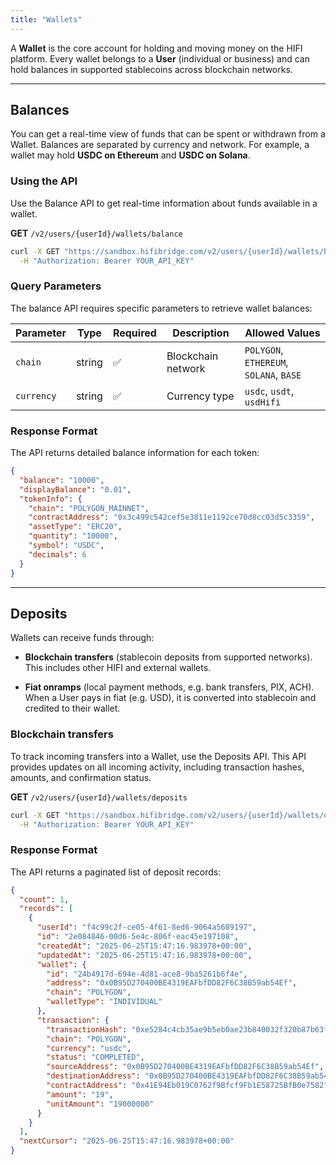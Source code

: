 ```yaml
---
title: "Wallets"
---
```


A **Wallet** is the core account for holding and moving money on the HIFI platform. Every wallet belongs to a **User** (individual or business) and can hold balances in supported stablecoins across blockchain networks.

---

## Balances

You can get a real-time view of funds that can be spent or withdrawn from a Wallet. Balances are separated by currency and network. For example, a wallet may hold **USDC on Ethereum** and **USDC on Solana**.

### Using the API

Use the Balance API to get real-time information about funds available in a wallet.

**GET** `/v2/users/{userId}/wallets/balance`

```bash
curl -X GET "https://sandbox.hifibridge.com/v2/users/{userId}/wallets/balance?chain=POLYGON&currency=usdc" \
  -H "Authorization: Bearer YOUR_API_KEY"
```

### Query Parameters

The balance API requires specific parameters to retrieve wallet balances:

| Parameter  | Type   | Required | Description        | Allowed Values                          |
| ---------- | ------ | -------- | ------------------ | --------------------------------------- |
| `chain`    | string | ✅       | Blockchain network | `POLYGON`, `ETHEREUM`, `SOLANA`, `BASE` |
| `currency` | string | ✅       | Currency type      | `usdc`, `usdt`, `usdHifi`               |

### Response Format

The API returns detailed balance information for each token:

```json
{
  "balance": "10000",
  "displayBalance": "0.01",
  "tokenInfo": {
    "chain": "POLYGON_MAINNET",
    "contractAddress": "0x3c499c542cef5e3811e1192ce70d8cc03d5c3359",
    "assetType": "ERC20",
    "quantity": "10000",
    "symbol": "USDC",
    "decimals": 6
  }
}
```

---

## Deposits

Wallets can receive funds through:

- **Blockchain transfers** (stablecoin deposits from supported networks). This includes other HIFI and external wallets.

- **Fiat onramps** (local payment methods, e.g. bank transfers, PIX, ACH).  
  When a User pays in fiat (e.g. USD), it is converted into stablecoin and credited to their wallet.

### Blockchain transfers

To track incoming transfers into a Wallet, use the Deposits API. This API provides updates on all incoming activity, including transaction hashes, amounts, and confirmation status.

**GET** `/v2/users/{userId}/wallets/deposits`

```bash
curl -X GET "https://sandbox.hifibridge.com/v2/users/{userId}/wallets/deposits" \
  -H "Authorization: Bearer YOUR_API_KEY"
```

### Response Format

The API returns a paginated list of deposit records:

```json
{
  "count": 1,
  "records": [
    {
      "userId": "f4c99c2f-ce05-4f61-8ed6-9064a5689197",
      "id": "2e084846-00d6-5e4c-806f-eac45e197108",
      "createdAt": "2025-06-25T15:47:16.983978+00:00",
      "updatedAt": "2025-06-25T15:47:16.983978+00:00",
      "wallet": {
        "id": "24b4917d-694e-4d81-ace8-9ba5261b6f4e",
        "address": "0x0B95D270400BE4319EAFbfDD82F6C38B59ab54Ef",
        "chain": "POLYGON",
        "walletType": "INDIVIDUAL"
      },
      "transaction": {
        "transactionHash": "0xe5284c4cb35ae9b5eb0ae23b840032f320b87b63f8967ee9b67ee09dfe6a194a",
        "chain": "POLYGON",
        "currency": "usdc",
        "status": "COMPLETED",
        "sourceAddress": "0x0B95D270400BE4319EAFbfDD82F6C38B59ab54Ef",
        "destinationAddress": "0x0B95D270400BE4319EAFbfDD82F6C38B59ab54Ef",
        "contractAddress": "0x41E94Eb019C0762f9Bfcf9Fb1E58725BfB0e7582",
        "amount": "19",
        "unitAmount": "19000000"
      }
    }
  ],
  "nextCursor": "2025-06-25T15:47:16.983978+00:00"
}
```
